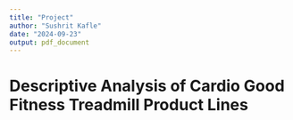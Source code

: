 ```yaml
---
title: "Project"
author: "Sushrit Kafle"
date: "2024-09-23"
output: pdf_document
---
```

# Descriptive Analysis of Cardio Good Fitness Treadmill Product Lines
